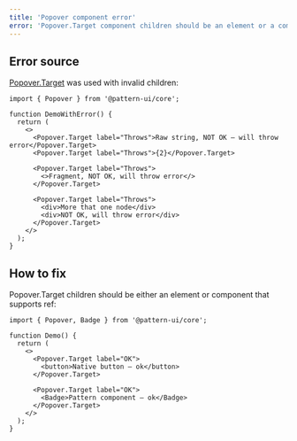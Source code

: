 ```yaml
---
title: 'Popover component error'
error: 'Popover.Target component children should be an element or a component that accepts ref, fragments, strings, numbers and other primitive values are not supported'
---
```


## Error source

[Popover.Target](/core/popover/) was used with invalid children:

```tsx
import { Popover } from '@pattern-ui/core';

function DemoWithError() {
  return (
    <>
      <Popover.Target label="Throws">Raw string, NOT OK – will throw error</Popover.Target>
      <Popover.Target label="Throws">{2}</Popover.Target>

      <Popover.Target label="Throws">
        <>Fragment, NOT OK, will throw error</>
      </Popover.Target>

      <Popover.Target label="Throws">
        <div>More that one node</div>
        <div>NOT OK, will throw error</div>
      </Popover.Target>
    </>
  );
}
```

## How to fix

Popover.Target children should be either an element or component that supports ref:

```tsx
import { Popover, Badge } from '@pattern-ui/core';

function Demo() {
  return (
    <>
      <Popover.Target label="OK">
        <button>Native button – ok</button>
      </Popover.Target>

      <Popover.Target label="OK">
        <Badge>Pattern component – ok</Badge>
      </Popover.Target>
    </>
  );
}
```
